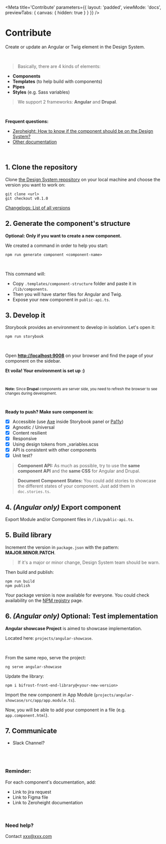 
<Meta
    title='Contribute'
    parameters={{ 
        layout: 'padded', 
        viewMode: 'docs',
        previewTabs: { canvas: { hidden: true } }
    }}
/>

# Contribute

Create or update an Angular or Twig element in the Design System.

<br/>

> Basically, there are 4 kinds of elements:
- **Components**
- **Templates** (to help build with components)
- **Pipes**
- **Styles** (e.g. Sass variables)

> We support 2 frameworks: **Angular** and **Drupal**.

<br/>

**Frequent questions:**

- [Zeroheight: How to know if the component should be on the Design System?]()
- [Other documentation]()

<br/>

## 1. Clone the repository

Clone [the Design System repository]() on your local machine and choose the version you want to work on: 

```
git clone <url>
git checkout v0.1.0
```

[Changelogs: List of all versions]()

## 2. Generate the component's structure
**Optional: Only if you want to create a new component.**

We created a command in order to help you start: 

`npm run generate component <component-name>`

<br/>

This command will:
- Copy `.templates/component-structure` folder and paste it in `/lib/components`.
- Then you will have starter files for Angular and Twig.
- Expose your new component in `public-api.ts`.

## 3. Develop it
Storybook provides an environment to develop in isolation. Let's open it:

`npm run storybook`

<br/>

Open **[http://localhost:9008]()** on your browser and find the page of your component on the sidebar.

**Et voila! Your environment is set up :)**

<br/>

<small>

**Note:** Since **Drupal** components are server side, you need to refresh the browser to see changes during development.

</small>

<br/>

**Ready to push? Make sure component is:**

- [x] Accessible (use [Axe]() inside Storybook panel or [Pa11y](https://github.com/pa11y/pa11y)) 
- [x] Agnostic / Universal
- [x] Content resilient
- [x] Responsive
- [x] Using design tokens from _variables.scss
- [x] API is consistent with other components
- [x] Unit test?

> **Component API:** As much as possible, try to use the **same component API** and the **same CSS** for Angular and Drupal.

> **Document Component States:** You could add stories to showcase the different states of your component. Just add them in `doc.stories.ts`.

## 4. _(Angular only)_ Export component
Export Module and/or Component files in `/lib/public-api.ts`.

## 5. Build library

Increment the version in `package.json` with the pattern: **MAJOR.MINOR.PATCH**. 
> If it's a major or minor change, Design System team should be warn.

Then build and publish:
```Shell
npm run build
npm publish
```
Your package version is now available for everyone.
You could check availability on the [NPM registry]() page.

## 6. _(Angular only)_ Optional: Test implementation
**Angular showcase Project** is aimed to showcase implementation.

Located here: `projects/angular-showcase`.

<br/>

From the same repo, serve the project:

`ng serve angular-showcase`

Update the library:

`npm i bifrost-front-end-library@<your-new-version>`

Import the new component in App Module (`projects/angular-showcase/src/app/app.module.ts`).

Now, you will be able to add your component in a file (e.g. `app.component.html`).

## 7. Communicate
- Slack Channel?

<br/><br/>

### Reminder:
For each component's documentation, add:
- Link to jira request
- Link to Figma file
- Link to Zeroheight documentation

<br/>

### Need help?
Contact xxx@xxx.com